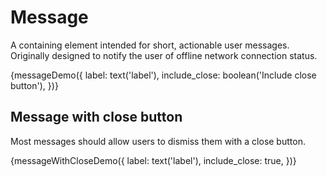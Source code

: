 
<!-- @TODO Generate an example of a message with a decorative icon. -->

<Meta title="Components/Message" decorators={[withKnobs]} />

# Message

A containing element intended for short, actionable user messages. Originally
designed to notify the user of offline network connection status.

<Preview>
  <Story name="Default" height="120px">
    {messageDemo({
      label: text('label'),
      include_close: boolean('Include close button'),
    })}
  </Story>
</Preview>

## Message with close button

Most messages should allow users to dismiss them with a close button.

<Preview>
  <Story name="With Close Button" height="120px">
    {messageWithCloseDemo({
      label: text('label'),
      include_close: true,
    })}
  </Story>
</Preview>
